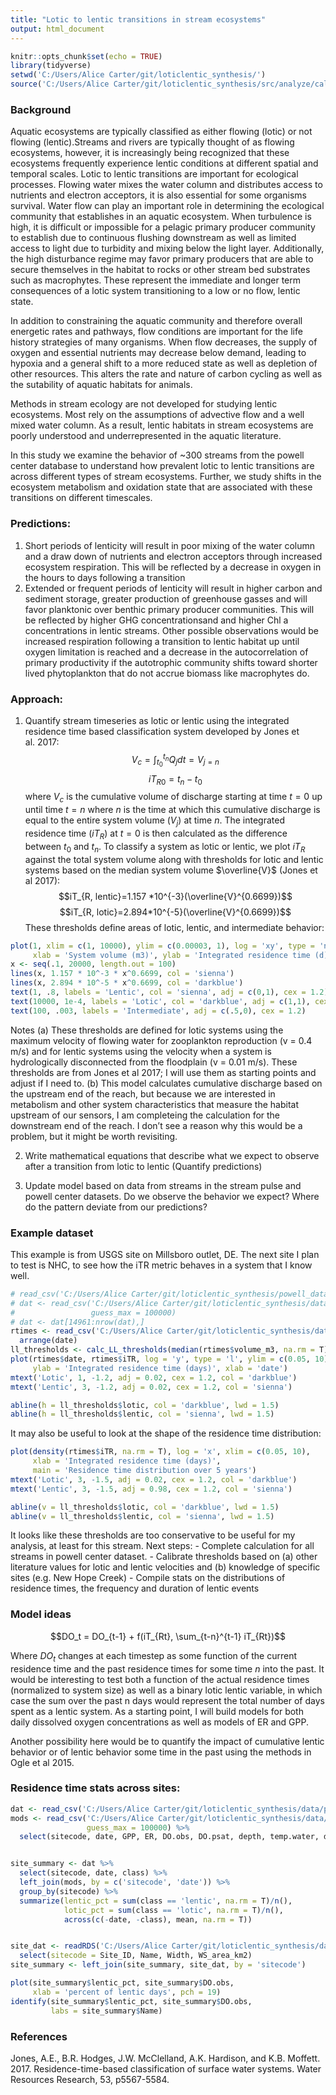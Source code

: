 ```yaml
---
title: "Lotic to lentic transitions in stream ecosystems"
output: html_document
---
```


```r
knitr::opts_chunk$set(echo = TRUE)
library(tidyverse)
setwd('C:/Users/Alice Carter/git/loticlentic_synthesis/')
source('C:/Users/Alice Carter/git/loticlentic_synthesis/src/analyze/calculate_integrated_residence_time.R')

```

### Background
Aquatic ecosystems are typically classified as either flowing (lotic) or not flowing (lentic).Streams and rivers are typically thought of as flowing ecosystems, however, it is increasingly being recognized that these ecosystems frequently experience lentic conditions at different spatial and temporal scales. Lotic to lentic transitions are important for ecological processes. Flowing water mixes the water column and distributes access to nutrients and electron acceptors, it is also essential for some organisms survival. Water flow can play an important role in determining the ecological community that establishes in an aquatic ecosystem. When turbulence is high, it is difficult or impossible for a pelagic primary producer community to establish due to continuous flushing downstream as well as limited access to light due to turbidity and mixing below the light layer. Additionally, the high disturbance regime may favor primary producers that are able to secure themselves in the habitat to rocks or other stream bed substrates such as macrophytes. These represent the immediate and longer term consequences of a lotic system transitioning to a low or no flow, lentic state. 

In addition to constraining the aquatic community and therefore overall energetic rates and pathways, flow conditions are important for the life history strategies of many organisms. When flow decreases, the supply of oxygen and essential nutrients may decrease below demand, leading to hypoxia and a general shift to a more reduced state as well as depletion of other resources. This alters the rate and nature of carbon cycling as well as the sutability of aquatic habitats for animals. 

Methods in stream ecology are not developed for studying lentic ecosystems. Most rely on the assumptions of advective flow and a well mixed water column. As a result, lentic habitats in stream ecosystems are poorly understood and underrepresented in the aquatic literature. 

In this study we examine the behavior of ~300 streams from the powell center database to understand how prevalent lotic to lentic transitions are across different types of stream ecosystems. Further, we study shifts in the ecosystem metabolism and oxidation state that are associated with these transitions on different timescales.


### Predictions: {-}
1. Short periods of lenticity will result in poor mixing of the water column and a draw down of nutrients and electron acceptors through increased ecosystem respiration. This will be reflected by a decrease in oxygen in the hours to days following a transition
2. Extended or frequent periods of lenticity will result in higher carbon and sediment storage, greater production of greenhouse gasses and will favor planktonic over benthic primary producer communities. This will be reflected by higher GHG concentrationsand and higher Chl a concentrations in lentic streams. Other possible observations would be increased respiration following a transition to lentic habitat up until oxygen limitation is reached and a decrease in the autocorrelation of primary productivity if the autotrophic community shifts toward shorter lived phytoplankton that do not accrue biomass like macrophytes do.  



### Approach:
1. Quantify stream timeseries as lotic or lentic using the integrated residence time based classification system developed by Jones et al. 2017:
$$V_c = \int_{t_0}^{t_n} Q_j dt = V_{j=n} $$
$$iT_{R0} = t_n - t_0$$
where $V_c$ is the cumulative volume of discharge starting at time $t=0$ up until time $t=n$ where $n$ is the time at which this cumulative discharge is equal to the entire system volume ($V_j$) at time $n$. The integrated residence time ($iT_R$) at $t=0$ is then calculated as the difference between $t_0$ and $t_n$.
To classify a system as lotic or lentic, we plot $iT_R$ against the total system volume along with thresholds for lotic and lentic systems based on the median system volume $\overline{V}$ (Jones et al 2017):
$$iT_{R, lentic}=1.157 *10^{-3}(\overline{V}^{0.6699})$$
$$iT_{R, lotic}=2.894*10^{-5}(\overline{V}^{0.6699})$$
These thresholds define areas of lotic, lentic, and intermediate behavior:
```r
plot(1, xlim = c(1, 10000), ylim = c(0.00003, 1), log = 'xy', type = 'n',
     xlab = 'System volume (m3)', ylab = 'Integrated residence time (d)')
x <- seq(.1, 20000, length.out = 100)
lines(x, 1.157 * 10^-3 * x^0.6699, col = 'sienna')
lines(x, 2.894 * 10^-5 * x^0.6699, col = 'darkblue')
text(1, .8, labels = 'Lentic', col = 'sienna', adj = c(0,1), cex = 1.2)
text(10000, 1e-4, labels = 'Lotic', col = 'darkblue', adj = c(1,1), cex = 1.2)
text(100, .003, labels = 'Intermediate', adj = c(.5,0), cex = 1.2)
```
Notes (a) These thresholds are defined for lotic systems using the maximum velocity of flowing water for zooplankton reproduction (v = 0.4 m/s) and for lentic systems using the velocity when a system is hydrologically disconnected from the floodplain (v = 0.01 m/s). These thresholds are from Jones et al 2017; I will use them as starting points and adjust if I need to. (b) This model calculates cumulative discharge based on the upstream end of the reach, but because we are interested in metabolism and other system characteristics that measure the habitat upstream of our sensors, I am completeing the calculation for the downstream end of the reach. I don't see a reason why this would be a problem, but it might be worth revisiting.

2. Write mathematical equations that describe what we expect to observe after a transition from lotic to lentic (Quantify predictions)

3. Update model based on data from streams in the stream pulse and powell center datasets. Do we observe the behavior we expect? Where do the pattern deviate from our predictions?


### Example dataset
This example is from USGS site on Millsboro outlet, DE. The next site I plan to test is NHC, to see how the iTR metric behaves in a system that I know well.

```r
# read_csv('C:/Users/Alice Carter/git/loticlentic_synthesis/powell_data_import/compiled_daily_model_results.csv')
# dat <- read_csv('C:/Users/Alice Carter/git/loticlentic_synthesis/data/example_iTR_calculation_site.csv', 
#                 guess_max = 100000)
# dat <- dat[14961:nrow(dat),]
rtimes <- read_csv('C:/Users/Alice Carter/git/loticlentic_synthesis/data/example_iTR_calculation_output.csv')%>%
  arrange(date)
ll_thresholds <- calc_LL_thresholds(median(rtimes$volume_m3, na.rm = T))
plot(rtimes$date, rtimes$iTR, log = 'y', type = 'l', ylim = c(0.05, 10),
     ylab = 'Integrated residence time (days)', xlab = 'date')
mtext('Lotic', 1, -1.2, adj = 0.02, cex = 1.2, col = 'darkblue')
mtext('Lentic', 3, -1.2, adj = 0.02, cex = 1.2, col = 'sienna')

abline(h = ll_thresholds$lotic, col = 'darkblue', lwd = 1.5)
abline(h = ll_thresholds$lentic, col = 'sienna', lwd = 1.5)
```

It may also be useful to look at the shape of the residence time distribution:
```r
plot(density(rtimes$iTR, na.rm = T), log = 'x', xlim = c(0.05, 10),
     xlab = 'Integrated residence time (days)', 
     main = 'Residence time distribution over 5 years')
mtext('Lotic', 3, -1.5, adj = 0.02, cex = 1.2, col = 'darkblue')
mtext('Lentic', 3, -1.5, adj = 0.98, cex = 1.2, col = 'sienna')

abline(v = ll_thresholds$lotic, col = 'darkblue', lwd = 1.5)
abline(v = ll_thresholds$lentic, col = 'sienna', lwd = 1.5)
```

It looks like these thresholds are too conservative to be useful for my analysis, at least for this stream. 
Next steps:
- Complete calculation for all streams in powell center dataset.
- Calibrate thresholds based on (a) other literature values for lotic and lentic velocities and (b) knowledge of specific sites (e.g. New Hope Creek)
- Compile stats on the distributions of residence times, the frequency and duration of lentic events

### Model ideas

$$DO_t = DO_{t-1} + f(iT_{Rt}, \sum_{t-n}^{t-1} iT_{Rt})$$

Where $DO_t$ changes at each timestep as some function of the current residence time and the past residence times for some time $n$ into the past. It would be interesting to test both a function of the actual residence times (normalized to system size) as well as a binary lotic lentic variable, in which case the sum over the past n days would represent the total number of days spent as a lentic system. As a starting point, I will build models for both daily dissolved oxygen concentrations as well as models of ER and GPP.  

Another possibility here would be to quantify the impact of cumulative lentic behavior or of lentic behavior some time in the past using the methods in Ogle et al 2015.

### Residence time stats across sites:
```r
dat <- read_csv('C:/Users/Alice Carter/git/loticlentic_synthesis/data/powell_data_import/compiled_daily_model_inputs.csv')
mods <- read_csv('C:/Users/Alice Carter/git/loticlentic_synthesis/data/phil_powell_data/lotic_gap_filled_dataframe_with_metadata.csv', 
                 guess_max = 100000) %>%
  select(sitecode, date, GPP, ER, DO.obs, DO.psat, depth, temp.water, discharge, velocity) 


site_summary <- dat %>%
  select(sitecode, date, class) %>%
  left_join(mods, by = c('sitecode', 'date')) %>%
  group_by(sitecode) %>%
  summarize(lentic_pct = sum(class == 'lentic', na.rm = T)/n(),
            lotic_pct = sum(class == 'lotic', na.rm = T)/n(),
            across(c(-date, -class), mean, na.rm = T))


site_dat <- readRDS('C:/Users/Alice Carter/git/loticlentic_synthesis/data/phil_powell_data/lotic_site_info_full.rds') %>%
  select(sitecode = Site_ID, Name, Width, WS_area_km2)
site_summary <- left_join(site_summary, site_dat, by = 'sitecode')
```
```r
plot(site_summary$lentic_pct, site_summary$DO.obs, 
     xlab = 'percent of lentic days', pch = 19)
identify(site_summary$lentic_pct, site_summary$DO.obs,
         labs = site_summary$Name)
```
### References
Jones, A.E., B.R. Hodges, J.W. McClelland, A.K. Hardison, and K.B. Moffett. 2017. Residence-time-based classification of surface water systems. Water Resources Research, 53, p5567-5584.



